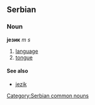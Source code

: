 ==Serbian==
===Noun===
'''језик''' ''m s''
#[[language]]
#[[tongue]]
====See also====
*[[jezik]]
[[Category:Serbian common nouns]]